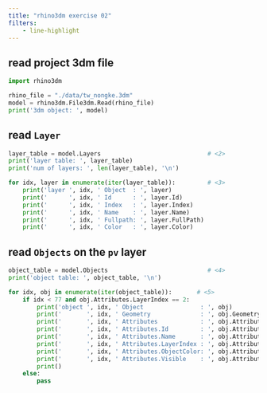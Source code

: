 ```yaml
---
title: "rhino3dm exercise 02"
filters:
    - line-highlight
---
```


## read project 3dm file

```python
import rhino3dm

```

```python
rhino_file = "./data/tw_nongke.3dm"
model = rhino3dm.File3dm.Read(rhino_file)
print('3dm object: ', model)
```

## read `Layer`

```python
layer_table = model.Layers                              # <2>
print('layer table: ', layer_table)
print('num of layers: ', len(layer_table), '\n')

for idx, layer in enumerate(iter(layer_table)):         # <3>
    print('layer ', idx, ' Object  : ', layer)
    print('      ', idx, ' Id      : ', layer.Id)
    print('      ', idx, ' Index   : ', layer.Index)
    print('      ', idx, ' Name    : ', layer.Name)
    print('      ', idx, ' Fullpath: ', layer.FullPath)
    print('      ', idx, ' Color   : ', layer.Color)
```

## read `Objects` on the `pv` layer

```python
object_table = model.Objects                            # <4>
print('object table: ', object_table, '\n')

for idx, obj in enumerate(iter(object_table)):       # <5>
    if idx < 77 and obj.Attributes.LayerIndex == 2:
        print('object ', idx, ' Object                : ', obj)
        print('       ', idx, ' Geometry              : ', obj.Geometry)
        print('       ', idx, ' Attributes            : ', obj.Attributes)
        print('       ', idx, ' Attributes.Id         : ', obj.Attributes.Id)
        print('       ', idx, ' Attributes.Name       : ', obj.Attributes.Name)
        print('       ', idx, ' Attributes.LayerIndex : ', obj.Attributes.LayerIndex)
        print('       ', idx, ' Attributes.ObjectColor: ', obj.Attributes.ObjectColor)
        print('       ', idx, ' Attributes.Visible    : ', obj.Attributes.Visible)
        print()
    else:
        pass
```

